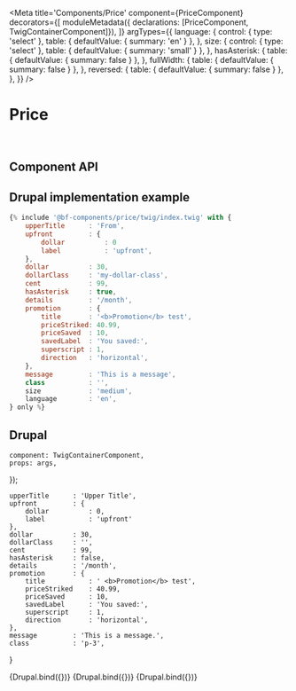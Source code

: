 


<Meta
    title='Components/Price'
    component={PriceComponent}
    decorators={[
        moduleMetadata({ declarations: [PriceComponent, TwigContainerComponent]}),
    ]}
    argTypes={{
        language: {
            control: { type: 'select' },
            table: { defaultValue: { summary: 'en' } },
        },
        size: {
            control: { type: 'select' },
            table: { defaultValue: { summary: 'small' } },
        },
        hasAsterisk: {
            table: { defaultValue: { summary: false } },
        },
        fullWidth: {
            table: { defaultValue: { summary: false } },
        },
        reversed: {
            table: { defaultValue: { summary: false } },
        },
    }}
/>


# Price

<br/>



## Component API

<ArgsTable of={PriceComponent} />



## Drupal implementation example

```jsx
{% include '@bf-components/price/twig/index.twig' with {
    upperTitle      : 'From',
    upfront         : {
        dollar          : 0
        label           : 'upfront',
    },
    dollar          : 30,
    dollarClass     : 'my-dollar-class',
    cent            : 99,
    hasAsterisk     : true,
    details         : '/month',
    promotion       : {
        title       : '<b>Promotion</b> test',
        priceStriked: 40.99,
        priceSaved  : 10,
        savedLabel  : 'You saved:',
        superscript : 1,
        direction   : 'horizontal',
    },
    message         : 'This is a message',
    class           : '',
    size            : 'medium',
    language        : 'en',
} only %}
```



## Drupal

    component: TwigContainerComponent,
    props: args,
});

    upperTitle      : 'Upper Title',
    upfront         : {
        dollar          : 0,
        label           : 'upfront'
    },
    dollar          : 30,
    dollarClass     : '',
    cent            : 99,
    hasAsterisk     : false,
    details         : '/month',
    promotion       : {
        title           : ' <b>Promotion</b> test',
        priceStriked    : 40.99,
        priceSaved      : 10,
        savedLabel      : 'You saved:',
        superscript     : 1,
        direction       : 'horizontal',
    },
    message         : 'This is a message.',
    class           : 'p-3',
}


<Canvas withSource='none'>
    <Story
        name='Drupal'
        height='200px'
        args={{
            elementPath     : 'components/price/_doc/template.drupal',
            ...commonProps
        }}
    >
        {Drupal.bind({})}
    </Story>
</Canvas>


<Canvas withSource='none'>
    <Story
        name='Drupal - All Prices'
        height='800px'
        args={{
            elementPath     : 'components/price/_doc/template-all.drupal',
            ...commonProps
        }}
    >
        {Drupal.bind({})}
    </Story>
</Canvas>

<Canvas withSource='none'>
    <Story
        name='Drupal - Null validator'
        height='800px'
        args={{
            elementPath     : 'components/price/_doc/template-null.drupal',
        }}
    >
        {Drupal.bind({})}
    </Story>
</Canvas>

